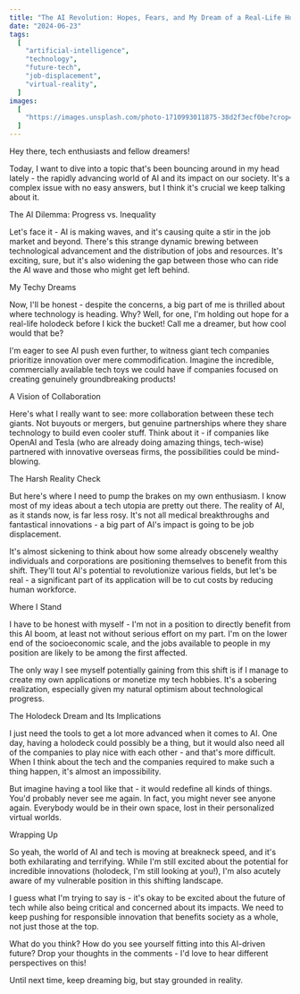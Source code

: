 ```yaml
---
title: "The AI Revolution: Hopes, Fears, and My Dream of a Real-Life Holodeck"
date: "2024-06-23"
tags:
  [
    "artificial-intelligence",
    "technology",
    "future-tech",
    "job-displacement",
    "virtual-reality",
  ]
images:
  [
    "https://images.unsplash.com/photo-1710993011875-38d2f3ecf0be?crop=entropy&cs=tinysrgb&fit=max&fm=jpg&ixid=M3wxMTc3M3wwfDF8c2VhcmNofDcxfHxhaXxlbnwwfHx8fDE3MTkxNTQ0NzR8MA&ixlib=rb-4.0.3&q=80&w=2000",
  ]
---
```

Hey there, tech enthusiasts and fellow dreamers!

Today, I want to dive into a topic that's been bouncing around in my head lately - the rapidly advancing world of AI and its impact on our society. It's a complex issue with no easy answers, but I think it's crucial we keep talking about it.

The AI Dilemma: Progress vs. Inequality

Let's face it - AI is making waves, and it's causing quite a stir in the job market and beyond. There's this strange dynamic brewing between technological advancement and the distribution of jobs and resources. It's exciting, sure, but it's also widening the gap between those who can ride the AI wave and those who might get left behind.

My Techy Dreams

Now, I'll be honest - despite the concerns, a big part of me is thrilled about where technology is heading. Why? Well, for one, I'm holding out hope for a real-life holodeck before I kick the bucket! Call me a dreamer, but how cool would that be?

I'm eager to see AI push even further, to witness giant tech companies prioritize innovation over mere commodification. Imagine the incredible, commercially available tech toys we could have if companies focused on creating genuinely groundbreaking products!

A Vision of Collaboration

Here's what I really want to see: more collaboration between these tech giants. Not buyouts or mergers, but genuine partnerships where they share technology to build even cooler stuff. Think about it - if companies like OpenAI and Tesla (who are already doing amazing things, tech-wise) partnered with innovative overseas firms, the possibilities could be mind-blowing.

The Harsh Reality Check

But here's where I need to pump the brakes on my own enthusiasm. I know most of my ideas about a tech utopia are pretty out there. The reality of AI, as it stands now, is far less rosy. It's not all medical breakthroughs and fantastical innovations - a big part of AI's impact is going to be job displacement.

It's almost sickening to think about how some already obscenely wealthy individuals and corporations are positioning themselves to benefit from this shift. They'll tout AI's potential to revolutionize various fields, but let's be real - a significant part of its application will be to cut costs by reducing human workforce.

Where I Stand

I have to be honest with myself - I'm not in a position to directly benefit from this AI boom, at least not without serious effort on my part. I'm on the lower end of the socioeconomic scale, and the jobs available to people in my position are likely to be among the first affected.

The only way I see myself potentially gaining from this shift is if I manage to create my own applications or monetize my tech hobbies. It's a sobering realization, especially given my natural optimism about technological progress.

The Holodeck Dream and Its Implications

I just need the tools to get a lot more advanced when it comes to AI. One day, having a holodeck could possibly be a thing, but it would also need all of the companies to play nice with each other - and that's more difficult. When I think about the tech and the companies required to make such a thing happen, it's almost an impossibility.

But imagine having a tool like that - it would redefine all kinds of things. You'd probably never see me again. In fact, you might never see anyone again. Everybody would be in their own space, lost in their personalized virtual worlds.

Wrapping Up

So yeah, the world of AI and tech is moving at breakneck speed, and it's both exhilarating and terrifying. While I'm still excited about the potential for incredible innovations (holodeck, I'm still looking at you!), I'm also acutely aware of my vulnerable position in this shifting landscape.

I guess what I'm trying to say is - it's okay to be excited about the future of tech while also being critical and concerned about its impacts. We need to keep pushing for responsible innovation that benefits society as a whole, not just those at the top.

What do you think? How do you see yourself fitting into this AI-driven future? Drop your thoughts in the comments - I'd love to hear different perspectives on this!

Until next time, keep dreaming big, but stay grounded in reality.